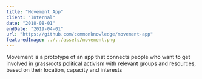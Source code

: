 ```yaml
---
title: "Movement App"
client: "Internal"
date: "2018-08-01"
endDate: "2019-04-01"
url: "https://github.com/commonknowledge/movement-app"
featuredImage: ../../assets/movement.png
---
```


Movement is a prototype of an app that connects people who want to get involved in grassroots political activism with relevant groups and resources, based on their location, capacity and interests
